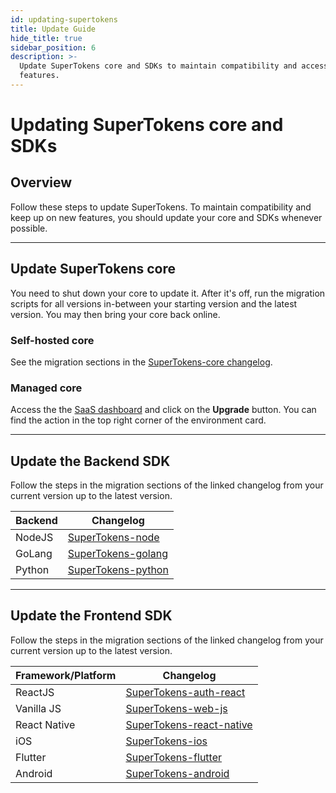 ```yaml
---
id: updating-supertokens
title: Update Guide
hide_title: true
sidebar_position: 6
description: >-
  Update SuperTokens core and SDKs to maintain compatibility and access new
  features.
---
```


# Updating SuperTokens core and SDKs

## Overview

Follow these steps to update SuperTokens.
To maintain compatibility and keep up on new features, you should update your core and SDKs whenever possible.

---

## Update SuperTokens core 

You need to shut down your core to update it.
After it's off, run the migration scripts for all versions in-between your starting version and the latest version.
You may then bring your core back online.

### Self-hosted core

See the migration sections in the [SuperTokens-core changelog](https://github.com/supertokens/supertokens-core/blob/master/CHANGELOG.md).

### Managed core

Access the the [SaaS dashboard](https://supertokens.com/dashboard) and click on the **Upgrade** button.
You can find the action in the top right corner of the environment card.

---

## Update the Backend SDK

Follow the steps in the migration sections of the linked changelog from your current version up to the latest version.

| Backend | Changelog |
|---------|-----------|
| NodeJS | [SuperTokens-node](https://github.com/supertokens/supertokens-node/blob/master/CHANGELOG.md) |
| GoLang | [SuperTokens-golang](https://github.com/supertokens/supertokens-golang/blob/master/CHANGELOG.md) |
| Python | [SuperTokens-python](https://github.com/supertokens/supertokens-python/blob/master/CHANGELOG.md) |

---

## Update the Frontend SDK

Follow the steps in the migration sections of the linked changelog from your current version up to the latest version.

| Framework/Platform | Changelog |
|-------------------|-----------|
| ReactJS | [SuperTokens-auth-react](https://github.com/supertokens/supertokens-auth-react/blob/master/CHANGELOG.md) |
| Vanilla JS | [SuperTokens-web-js](https://github.com/supertokens/supertokens-web-js/blob/master/CHANGELOG.md) |
| React Native | [SuperTokens-react-native](https://github.com/supertokens/supertokens-react-native/blob/master/CHANGELOG.md) |
| iOS | [SuperTokens-ios](https://github.com/supertokens/supertokens-ios/blob/master/CHANGELOG.md) |
| Flutter | [SuperTokens-flutter](https://github.com/supertokens/supertokens-flutter/blob/master/CHANGELOG.md) |
| Android | [SuperTokens-android](https://github.com/supertokens/supertokens-android/blob/master/CHANGELOG.md) |
